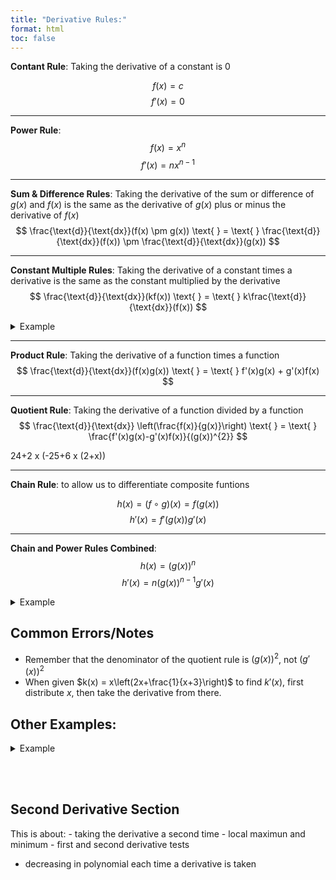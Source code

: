 ```yaml
---
title: "Derivative Rules:"
format: html
toc: false
---
```

 
__Contant Rule__: Taking the derivative of a constant is $0$

$$
f(x) = c
$$
$$
f'(x) = 0
$$

----

__Power Rule__: 
$$
f(x) = x^{n}
$$
$$
f'(x) = nx^{n-1}
$$

----

__Sum & Difference Rules__: Taking the derivative of the sum or difference of $g(x)$ and $f(x)$ is the same as the derivative of $g(x)$ plus or minus the derivative of $f(x)$
$$
\frac{\text{d}}{\text{dx}}(f(x) \pm g(x)) 
\text{ } = \text{ } 
\frac{\text{d}}{\text{dx}}(f(x)) \pm \frac{\text{d}}{\text{dx}}(g(x))
$$

----

__Constant Multiple Rules__: Taking the derivative of a constant times a derivative is the same as the constant multiplied by the derivative
$$
\frac{\text{d}}{\text{dx}}(kf(x)) 
\text{ } = \text{ } 
k\frac{\text{d}}{\text{dx}}(f(x))
$$

<details>
<summary>Example</summary>

$$
\frac{\text{d}}{\text{dx}}\left(\frac{3x}{2}\right)
\text{ } \rightarrow \text{ }
\frac{3}{2}\frac{\text{d}}{\text{dx}}\left(x\right)
\text{ } \rightarrow \text{ }
\frac{3}{2}\left(x^{1-1}\right)
\text{ } \rightarrow \text{ }
\frac{3}{2}
$$

</details>

---- 

__Product Rule__: Taking the derivative of a function times a function
$$
\frac{\text{d}}{\text{dx}}(f(x)g(x)) 
\text{ } = \text{ } 
f'(x)g(x) + g'(x)f(x)
$$

----

__Quotient Rule__: Taking the derivative of a function divided by a function
$$
\frac{\text{d}}{\text{dx}} \left(\frac{f(x)}{g(x)}\right) 
\text{ } = \text{ } 
\frac{f'(x)g(x)-g'(x)f(x)}{(g(x))^{2}}
$$

24+2 x (-25+6 x (2+x)) 

----

__Chain Rule__: to allow us to differentiate composite funtions

$$h(x) = (f \circ g)(x) = f(g(x))$$
$$h'(x) = f'(g(x))g'(x)$$

----

__Chain and Power Rules Combined__:
$$
h(x) = (g(x))^{n}
$$
$$
h'(x) = n(g(x))^{n-1}g'(x)
$$

<details>
<summary>Example</summary>

$$
\textbf{Find }\frac{\text{dy}}{\text{dx}} \text{ if } y = (2-x^{2})^{-5}
$$
$$
\textbf{Answer: } -5(2-x^{2})^{-6}(-2x)
$$

</details>


## Common Errors/Notes

- Remember that the denominator of the quotient rule is $(g(x))^{2}$, not $(g'(x))^{2}$
- When given $k(x) = x\left(2x+\frac{1}{x+3}\right)$ to find $k'(x)$, first distribute $x$, then take the derivative from there. 

## Other Examples: 

<details>
<summary>Example</summary>

Find $k'(x)$
$$
k(x) = -2x\left(h(x) + 2x^{2}g(x))\right)
$$
From here, distribute the $-2x$
$$
k(x) = -2x\left(h(x) + 2x^{2}g(x))\right)
$$
Now take the derivative of each side
$$
\frac{\text{d}}{\text{dx}} \left(k(x)\right) 
\text{ } = \text{ } 
\frac{\text{d}}{\text{dx}} \left( -2x\left(h(x) + 2x^{2}g(x))\right) \right)
$$
Notice the double chain rule
$$
\frac{\text{d}}{\text{dx}} \left(k(x)\right) 
\text{ } = \text{ } 
\frac{\text{d}}{\text{dx}} \left(-2x * h(x) \right) + \frac{\text{d}}{\text{dx}} \left(-4x^{3} * g(x) \right)
$$
Derivative on the right
$$
\frac{\text{d}}{\text{dx}} \left(-2x * h(x) \right) 
\rightarrow 
-2*h(x) - 2x * h'(x)
$$
Derivative on the left
$$
\frac{\text{d}}{\text{dx}} \left(-4x^{3} * g(x) \right) 
\rightarrow 
-12x^{2} * g(x) - 4x^{3} * g'(x)
$$
Now combine everything
$$
k'(x) = \left(-2*h(x) - 2x * h'(x)\right) + \left(-12x^{2} * g(x) - 4x^{3} * g'(x)\right)
$$
Now substitute the values given and use algebra to simplify it

</details>

<br><br>


## Second Derivative Section

This is about: 
- taking the derivative a second time
- local maximun and minimum
- first and second derivative tests

- decreasing in polynomial each time a derivative is taken






<br><br>


<!-- <iframe src="quarto.org" title="W3Schools Free Online Web Tutorials" width="100%" height="300" style="border:1px solid black;"></iframe> -->